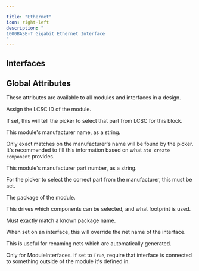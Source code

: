 ```yaml
---

title: "Ethernet"
icon: right-left
description: "
1000BASE-T Gigabit Ethernet Interface
"
---
```



## Interfaces

<ParamField path='led_link' type='ElectricLogic'>
</ParamField>

<ParamField path='led_speed' type='ElectricLogic'>
</ParamField>

<ParamField path='pairs[0]' type='DifferentialPair'>
</ParamField>

<ParamField path='pairs[1]' type='DifferentialPair'>
</ParamField>

<ParamField path='pairs[2]' type='DifferentialPair'>
</ParamField>

<ParamField path='pairs[3]' type='DifferentialPair'>
</ParamField>


## Global Attributes


These attributes are available to all modules and interfaces in a design.
<ParamField path='lcsc_id' type='str'>

Assign the LCSC ID of the module.

If set, this will tell the picker to select that part from LCSC for this block.
</ParamField>

<ParamField path='manufacturer' type='str'>

This module's manufacturer name, as a string.

Only exact matches on the manufacturer's name will be found by the picker.
It's recommended to fill this information based on what `ato create component`
provides.
</ParamField>

<ParamField path='mpn' type='str'>

This module's manufacturer part number, as a string.

For the picker to select the correct part from the manufacturer,
this must be set.
</ParamField>

<ParamField path='package' type='str'>

The package of the module.

This drives which components can be selected, and what footprint is used.

Must exactly match a known package name.
</ParamField>

<ParamField path='exclude_from_bom' type='bool'>
</ParamField>

<ParamField path='override_net_name' type='str'>

When set on an interface, this will override the net name of the interface.

This is useful for renaming nets which are automatically generated.
</ParamField>

<ParamField path='required' type='bool'>

Only for ModuleInterfaces.
If set to `True`, require that interface is connected to something outside
of the module it's defined in.
</ParamField>

